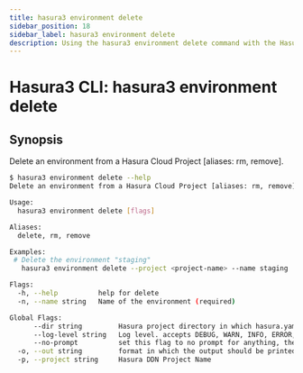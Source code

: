 ```yaml
---
title: hasura3 environment delete
sidebar_position: 18
sidebar_label: hasura3 environment delete
description: Using the hasura3 environment delete command with the Hasura CLI
---
```


# Hasura3 CLI: hasura3 environment delete 

## Synopsis
Delete an environment from a Hasura Cloud Project [aliases: rm, remove].

```bash
$ hasura3 environment delete --help
Delete an environment from a Hasura Cloud Project [aliases: rm, remove]

Usage:
  hasura3 environment delete [flags]

Aliases:
  delete, rm, remove

Examples:
 # Delete the environment "staging"
   hasura3 environment delete --project <project-name> --name staging

Flags:
  -h, --help          help for delete
  -n, --name string   Name of the environment (required)

Global Flags:
      --dir string         Hasura project directory in which hasura.yaml is present (default ".")
      --log-level string   Log level. accepts DEBUG, WARN, INFO, ERROR, FATAL (default "INFO")
      --no-prompt          set this flag to no prompt for anything, the command fails if any input is missing
  -o, --out string         format in which the output should be printed, accepts table, json and yaml (default "table")
  -p, --project string     Hasura DDN Project Name
```

